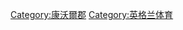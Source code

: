 {{Commonscat|Sports in Cornwall}}
{{Commonscat|Sports in Cornwall}}

[[Category:康沃爾郡|Category:康沃爾郡]]
[[Category:英格兰体育|Category:英格兰体育]]